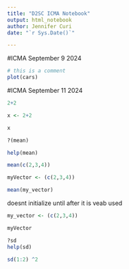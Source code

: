 ```yaml
---
title: "D2SC ICMA Notebook"
output: html_notebook
author: Jennifer Curi
date: "`r Sys.Date()`"

---
```

#ICMA September 9 2024

```r

# this is a comment
plot(cars)
```

#ICMA September 11 2024
```r

2+2

```

```r

x <- 2+2

```

```r

x 

```
```r

?(mean)

```


```r

help(mean)

```

```r

mean(c(2,3,4))

```

```r

myVector <- (c(2,3,4))

```

```r

mean(my_vector)

```
doesnt initialize until after it is veab used

```r

my_vector <- (c(2,3,4))

```

```r

myVector

```

```r

?sd
help(sd)

```

```r

sd(1:2) ^2

```
